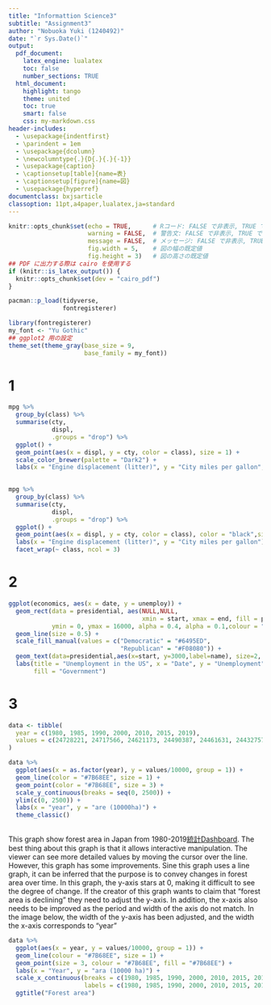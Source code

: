 ```yaml
---
title: "Informattion Science3"
subtitle: "Assignment3"
author: "Nobuoka Yuki (1240492)"
date: "`r Sys.Date()`"
output:
  pdf_document:
    latex_engine: lualatex
    toc: false
    number_sections: TRUE
  html_document:
    highlight: tango
    theme: united
    toc: true
    smart: false
    css: my-markdown.css
header-includes:
  - \usepackage{indentfirst}
  - \parindent = 1em
  - \usepackage{dcolumn}
  - \newcolumntype{.}{D{.}{.}{-1}}
  - \usepackage{caption}
  - \captionsetup[table]{name=表}
  - \captionsetup[figure]{name=図}
  - \usepackage{hyperref}
documentclass: bxjsarticle
classoption: 11pt,a4paper,lualatex,ja=standard
---
```


```r
knitr::opts_chunk$set(echo = TRUE,      # Rコード: FALSE で非表示, TRUE で表示
                      warning = FALSE,  # 警告文: FALSE で非表示, TRUE で表示
                      message = FALSE,  # メッセージ: FALSE で非表示, TRUE で表示
                      fig.width = 5,    # 図の幅の既定値
                      fig.height = 3)   # 図の高さの既定値
## PDF に出力する際は cairo を使用する
if (knitr::is_latex_output()) {
  knitr::opts_chunk$set(dev = "cairo_pdf")
}
```


```r
pacman::p_load(tidyverse, 
               fontregisterer)
```


```r
library(fontregisterer)
my_font <- "Yu Gothic"
## ggplot2 用の設定
theme_set(theme_gray(base_size = 9,
                     base_family = my_font))
```


# 1

```r
mpg %>% 
  group_by(class) %>% 
  summarise(cty,
            displ,
            .groups = "drop") %>% 
  ggplot() +
  geom_point(aes(x = displ, y = cty, color = class), size = 1) +
  scale_color_brewer(palette = "Dark2") +
  labs(x = "Engine displacement (litter)", y = "City miles per gallon", color = "Class")
  
```

```r
mpg %>% 
  group_by(class) %>% 
  summarise(cty,
            displ,
            .groups = "drop") %>% 
  ggplot() +
  geom_point(aes(x = displ, y = cty, color = class), color = "black",size = 0.5) +
  labs(x = "Engine displacement (litter)", y = "City miles per gallon") +
  facet_wrap(~ class, ncol = 3)
```

# 2

```r
ggplot(economics, aes(x = date, y = unemploy)) +
  geom_rect(data = presidential, aes(NULL,NULL,
                                     xmin = start, xmax = end, fill = party),
            ymin = 0, ymax = 16000, alpha = 0.4, alpha = 0.1,colour = "gray") +
  geom_line(size = 0.5) +
  scale_fill_manual(values = c("Democratic" = "#6495ED", 
                               "Republican" = "#F08080")) +
  geom_text(data=presidential,aes(x=start, y=3000,label=name), size=2, hjust = 0) +
  labs(title = "Unemployment in the US", x = "Date", y = "Unemployment",
       fill = "Government")
```


# 3 

```r
data <- tibble(
  year = c(1980, 1985, 1990, 2000, 2010, 2015, 2019),
  values = c(24728221, 24717566, 24621173, 24490387, 24461631, 24432757, 24436003)
)
```

```r
data %>% 
  ggplot(aes(x = as.factor(year), y = values/10000, group = 1)) +
  geom_line(color = "#7B68EE", size = 1) +
  geom_point(color = "#7B68EE", size = 3) +
  scale_y_continuous(breaks = seq(0, 2500)) +
  ylim(c(0, 2500)) +
  labs(x = "year", y = "are (10000ha)") +
  theme_classic()
                     
```


This graph show forest area in Japan from 1980-2019[統計Dashboard](https://dashboard.e-stat.go.jp/graph?screenCode=00640). The best thing about this graph is that it allows interactive manipulation. The viewer can see more detailed values by moving the cursor over the line. However, this graph has some improvements. Sine this graph uses a line graph, it can be inferred that the purpose is to convey changes in forest area over time. In this graph, the y-axis stars at 0, making it difficult to see the degree of change. If the creator of this graph wants to claim that "forest area is declining" they need to adjust the y-axis. In addition, the x-axis also needs to be improved as the period and width of the axis do not match. In the image below, the width of the y-axis has been adjusted, and the width the x-axis corresponds to "year"


```r
data %>% 
  ggplot(aes(x = year, y = values/10000, group = 1)) +
  geom_line(colour = "#7B68EE", size = 1) +
  geom_point(size = 3, colour = "#7B68EE", fill = "#7B68EE") +
  labs(x = "Year", y = "ara (10000 ha)") +
  scale_x_continuous(breaks = c(1980, 1985, 1990, 2000, 2010, 2015, 2019),
                     labels = c(1980, 1985, 1990, 2000, 2010, 2015, 2019)) +
  ggtitle("Forest area")
```

















